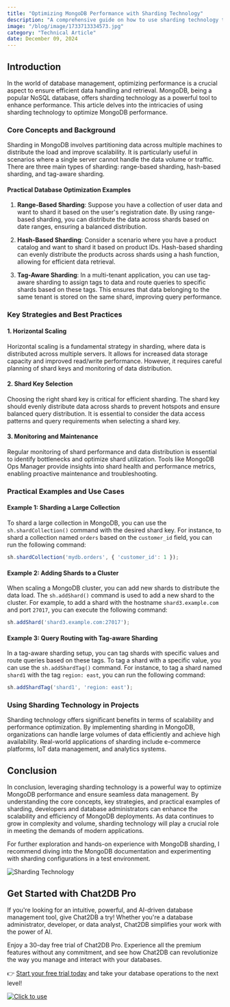 ```yaml
---
title: "Optimizing MongoDB Performance with Sharding Technology"
description: "A comprehensive guide on how to use sharding technology to optimize MongoDB performance, including key strategies, best practices, and practical examples."
image: "/blog/image/1733713334573.jpg"
category: "Technical Article"
date: December 09, 2024
---
```


## Introduction

In the world of database management, optimizing performance is a crucial aspect to ensure efficient data handling and retrieval. MongoDB, being a popular NoSQL database, offers sharding technology as a powerful tool to enhance performance. This article delves into the intricacies of using sharding technology to optimize MongoDB performance.

### Core Concepts and Background

Sharding in MongoDB involves partitioning data across multiple machines to distribute the load and improve scalability. It is particularly useful in scenarios where a single server cannot handle the data volume or traffic. There are three main types of sharding: range-based sharding, hash-based sharding, and tag-aware sharding.

#### Practical Database Optimization Examples

1. **Range-Based Sharding**: Suppose you have a collection of user data and want to shard it based on the user's registration date. By using range-based sharding, you can distribute the data across shards based on date ranges, ensuring a balanced distribution.

2. **Hash-Based Sharding**: Consider a scenario where you have a product catalog and want to shard it based on product IDs. Hash-based sharding can evenly distribute the products across shards using a hash function, allowing for efficient data retrieval.

3. **Tag-Aware Sharding**: In a multi-tenant application, you can use tag-aware sharding to assign tags to data and route queries to specific shards based on these tags. This ensures that data belonging to the same tenant is stored on the same shard, improving query performance.

### Key Strategies and Best Practices

#### 1. Horizontal Scaling

Horizontal scaling is a fundamental strategy in sharding, where data is distributed across multiple servers. It allows for increased data storage capacity and improved read/write performance. However, it requires careful planning of shard keys and monitoring of data distribution.

#### 2. Shard Key Selection

Choosing the right shard key is critical for efficient sharding. The shard key should evenly distribute data across shards to prevent hotspots and ensure balanced query distribution. It is essential to consider the data access patterns and query requirements when selecting a shard key.

#### 3. Monitoring and Maintenance

Regular monitoring of shard performance and data distribution is essential to identify bottlenecks and optimize shard utilization. Tools like MongoDB Ops Manager provide insights into shard health and performance metrics, enabling proactive maintenance and troubleshooting.

### Practical Examples and Use Cases

#### Example 1: Sharding a Large Collection

To shard a large collection in MongoDB, you can use the `sh.shardCollection()` command with the desired shard key. For instance, to shard a collection named `orders` based on the `customer_id` field, you can run the following command:

```javascript
sh.shardCollection('mydb.orders', { 'customer_id': 1 });
```

#### Example 2: Adding Shards to a Cluster

When scaling a MongoDB cluster, you can add new shards to distribute the data load. The `sh.addShard()` command is used to add a new shard to the cluster. For example, to add a shard with the hostname `shard3.example.com` and port `27017`, you can execute the following command:

```javascript
sh.addShard('shard3.example.com:27017');
```

#### Example 3: Query Routing with Tag-aware Sharding

In a tag-aware sharding setup, you can tag shards with specific values and route queries based on these tags. To tag a shard with a specific value, you can use the `sh.addShardTag()` command. For instance, to tag a shard named `shard1` with the tag `region: east`, you can run the following command:

```javascript
sh.addShardTag('shard1', 'region: east');
```

### Using Sharding Technology in Projects

Sharding technology offers significant benefits in terms of scalability and performance optimization. By implementing sharding in MongoDB, organizations can handle large volumes of data efficiently and achieve high availability. Real-world applications of sharding include e-commerce platforms, IoT data management, and analytics systems.

## Conclusion

In conclusion, leveraging sharding technology is a powerful way to optimize MongoDB performance and ensure seamless data management. By understanding the core concepts, key strategies, and practical examples of sharding, developers and database administrators can enhance the scalability and efficiency of MongoDB deployments. As data continues to grow in complexity and volume, sharding technology will play a crucial role in meeting the demands of modern applications.

For further exploration and hands-on experience with MongoDB sharding, I recommend diving into the MongoDB documentation and experimenting with sharding configurations in a test environment.

![Sharding Technology](https://example.com/sharding-technology.jpg)

## Get Started with Chat2DB Pro

If you're looking for an intuitive, powerful, and AI-driven database management tool, give Chat2DB a try! Whether you're a database administrator, developer, or data analyst, Chat2DB simplifies your work with the power of AI.

Enjoy a 30-day free trial of Chat2DB Pro. Experience all the premium features without any commitment, and see how Chat2DB can revolutionize the way you manage and interact with your databases.

👉 [Start your free trial today](https://chat2db.ai/pricing) and take your database operations to the next level!


[![Click to use](/image/blog/bg/chat2db.jpg)](https://chat2db.ai/)
